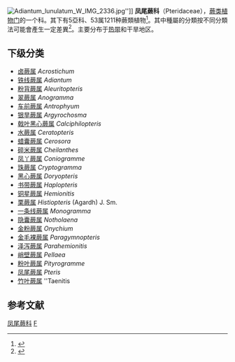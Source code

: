 {{Automatic Taxobox
| taxon = Pteridaceae
| image = Pityrogramma austroamericana.jpg
| image_caption = ''[[Pityrogramma_austroamericana|Pityrogramma austroamericana]]''
| authority = E. D. N. Kirchn.<ref name="GRIN">{{cite web |url=http://www.ars-grin.gov/cgi-bin/npgs/html/family.pl?1270 |title=Family: ''Pteridaceae''  E. D. M. Kirchn. |work=Germplasm Resources Information Network |publisher=United States Department of Agriculture |date=2001-08-14 |accessdate=2011-11-04 |deadurl=yes |archiveurl=https://web.archive.org/web/20120527120131/http://www.ars-grin.gov/cgi-bin/npgs/html/family.pl?1270 |archivedate=2012-05-27 }}</ref>
| subdivision_ranks = 亞科
| subdivision =
* [[书带蕨亚科|书带蕨亚科]](Vittarioideae)
* [[珠蕨亚科|珠蕨亚科]](Cryptogrammoideae)
* [[水蕨亚科|水蕨亚科]](Ceratopteridoideae)
* [[碎米蕨亚科|碎米蕨亚科]](Cheilanthoideae)
* [[凤尾蕨亚科|凤尾蕨亚科]](Pteridoideae)
| synonyms = ''Acrostichaceae'' <small>A.B.Frank</small><br>
''Actiniopteridaceae'' <small>Pic. Serm.</small><br>
''Adiantaceae'' <small>Newman</small> nom. cons.<br>
''Anopteraceae'' <small>Doweld</small><br>
''Antrophyaceae'' <small>Ching</small><br>
''Ceratopteridaceae'' <small>Underw.</small><br>
''Cheilanthaceae'' <small>M.P.Nayar</small><br>
''Cryptogrammaceae'' <small>Pic.Serm.</small><br>
''Hemionitidaceae'' <small>Pic.Serm.</small><br>
''Negripteridaceae'' <small>Pic.Serm.</small><br>
''Parkeriaceae'' <small>Hook.</small><br>
''Platyzomataceae'' <small>Nakai</small><br>
''Sinopteridaceae'' <small>Koidz.</small><br>
''Taenitidaceae'' <small>Pic.Serm.</small><br>
''Vittariaceae'' <small>Ching</small><ref name="GRIN"/>
}}

[[File:Adiantum_lunulatum_W_IMG_2336.jpg|thumb]]'']]
'''凤尾蕨科'''（Pteridaceae），[[蕨类植物门|蕨类植物门]]的一个科。其下有5亞科、53属1211种蕨類植物<ref>{{cite journal |last1=Gu |first1=Yufeng |last2=Jin |first2=Dongmei |last3=Liu |first3=Baodong |last4=Dai |first4=Xiling |last5=Yan |first5=Yuehong |title=Morphology Characters and Evolution of Ferns Scale Ι: Pteridaceae |journal=Chinese Bulletin of Botany |date=2020-03-01 |volume=55 |issue=2 |pages=163 |doi=10.11983/CBB19118}}</ref>。其中種屬的分類按不同分類法可能會產生一定差異<ref name="Christenhusz-Byng2016">{{cite journal | author1 = Christenhusz, M. J. M. | author2 = Byng, J. W. | lastauthoramp = yes | year = 2016 | title = The number of known plants species in the world and its annual increase | journal = Phytotaxa | volume = 261 | pages = 201–217 | url = http://biotaxa.org/Phytotaxa/article/download/phytotaxa.261.3.1/20598 | doi = 10.11646/phytotaxa.261.3.1 | issue = 3 | publisher = Magnolia Press | access-date = 2016-12-18 | archive-date = 2016-07-29 | archive-url = https://web.archive.org/web/20160729085754/http://biotaxa.org/Phytotaxa/article/download/phytotaxa.261.3.1/20598 | dead-url = no }}</ref>。主要分布于[[热带|热带]]和干旱地区。

==下级分类==
* [[卤蕨属|卤蕨属]] ''Acrostichum''
* [[铁线蕨属|铁线蕨属]] ''Adiantum''
* [[粉背蕨属|粉背蕨属]] ''Aleuritopteris''
* [[翠蕨属|翠蕨属]] ''Anogramma''
* [[车前蕨属|车前蕨属]] ''Antrophyum''
* [[银旱蕨属|银旱蕨属]] ''Argyrochosma''
* [[戟叶黑心蕨属|戟叶黑心蕨属]] ''Calciphilopteris''
* [[水蕨属|水蕨属]] ''Ceratopteris''
* [[蜡囊蕨属|蜡囊蕨属]] ''Cerosora''
* [[碎米蕨属|碎米蕨属]] ''Cheilanthes''
* [[凤丫蕨属|凤丫蕨属]] ''Coniogramme''
* [[珠蕨属|珠蕨属]] ''Cryptogramma''
* [[黑心蕨属|黑心蕨属]] ''Doryopteris''
* [[书带蕨属|书带蕨属]] ''Haplopteris''
* [[铜星蕨属|铜星蕨属]] ''Hemionitis''
* [[栗蕨属|栗蕨属]] ''Histiopteris'' (Agardh) J. Sm.
* [[一条线蕨属|一条线蕨属]] ''Monogramma''
* [[隐囊蕨属|隐囊蕨属]] ''Notholaena''
* [[金粉蕨属|金粉蕨属]] ''Onychium''
* [[金毛裸蕨属|金毛裸蕨属]] ''Paragymnopteris''
* [[泽泻蕨属|泽泻蕨属]] ''Parahemionitis''
* [[峭壁蕨属|峭壁蕨属]] ''Pellaea''
* [[粉叶蕨属|粉叶蕨属]] ''Pityrogramme''
* [[凤尾蕨属|凤尾蕨属]] ''Pteris''
* [[竹叶蕨属|竹叶蕨属]] ''Taenitis

==参考文献==
{{reflist}}
{{Taxonbar|from=Q1141315}}

[[Category:凤尾蕨科|]]
[[Category:水龙骨目|F]]